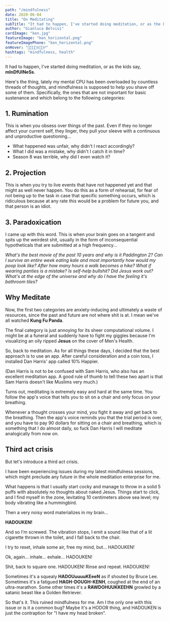 ```yaml
---
path: "/mindfulness"
date: 2020-06-04
title: "On Meditating"
subTitle: "It had to happen, I've started doing meditation, or as the kids say, mInDfUlNeSs"
author: "Gianluca Belvisi"
cardImage: "ken.jpg"
featureImage: "ken_horizontal.png"
featureImagePhone: "ken_horizontal.png"
onHover: "🧘🏼🧘🏾‍♀️🧘🏿‍♂️"
hashtags: "mindfulness, health"
---
```

It had to happen, I've started doing meditation, or as the kids say, **mInDfUlNeSs**.

Here's the thing, lately my mental CPU has been overloaded by countless threads of thoughts, and mindfulness is supposed to help you shave off some of them. Specifically, the ones that are not important for basic sustenance and which belong to the following categories:

## 1. Rumination

This is when you obsess over things of the past. Even if they no longer affect your current self, they linger, they pull your sleeve with a continuous and unproductive questioning...
* What happened was unfair, why didn't I react accordingly?
* What I did was a mistake, why didn't I catch it in time?
* Season 8 was terrible, why did I even watch it?

## 2. Projection

This is when you try to live events that have not happened yet and that might as well never happen. You do this as a form of rehearsal, for fear of not being up to the task in case that specific something occurs, which is ridiculous because at any rate this would be a problem for future you, and that person is an idiot.

## 3. Paradoxication

I came up with this word. This is when your brain goes on a tangent and spits up the weirdest shit, usually in the form of inconsequential hypotheticals that are submitted at a high frequency...

*What's the best movie of the past 10 years and why is it Paddington 2? Can I survive an entire week eating kale and most importantly how would my poop look like? After how many hours a walk becomes a hike? What if wearing panties is a mistake? Is self-help bullshit? Did Jesus work out? What's at the edge of the universe and why do I have the feeling it's bathroom tiles?*

## Why Meditate

Now, the first two categories are anxiety-inducing and ultimately a waste of resources, since the past and future are not where shit is at. I mean we've all watched **Kung Fu Panda**.

The final category is just annoying for its sheer computational volume. I might be at a funeral and suddenly have to fight my giggles because I'm visualizing an oily ripped **Jesus** on the cover of Men's Health.

So, back to meditation. As for all things these days, I decided that the best approach is to use an app. After careful consideration and a coin toss, I installed Dan Harris' app called 10% Happier.

<Spoiler>
(Dan Harris is not to be confused with Sam Harris, who also has an excellent meditation app. A good rule of thumb to tell these two apart is that Sam Harris doesn't like Muslims very much.)
</Spoiler>

Turns out, meditating is extremely easy and hard at the same time. You follow the app's voice that tells you to sit on a chair and only focus on your breathing.

Whenever a thought crosses your mind, you fight it away and get back to the breathing. Then the app's voice reminds you that the trial period is over, and you have to pay 90 dollars for sitting on a chair and breathing, which is something that I do almost daily, so fuck Dan Harris I will meditate analogically from now on.

## Third act crisis

But let's introduce a third act crisis.

I have been experiencing issues during my latest mindfulness sessions, which might preclude any future in the whole meditation enterprise for me.

What happens is that I usually start cocky and manage to throw in a solid 5 puffs with absolutely no thoughts about naked Jesus. Things start to click, and I find myself in the zone, levitating 10 centimeters above sea level; my body vibrating like a hummingbird.

Then a very noisy word materializes in my brain...

**HADOUKEN!**

And so I'm screwed. The vibration stops, I emit a sound like that of a lit cigarette thrown in the toilet, and I fall back to the chair.

I try to reset, inhale some air, free my mind, but... HADOUKEN!

Ok, again... inhale... exhale... HADOUKEN!

Shit, back to square one. HADOUKEN! Rinse and repeat. HADOUKEN!

Sometimes it's a squealy **HADOUuuuuKEeeN** as if shouted by Bruce Lee. Sometimes it's a fatigued **HAGH-DOUGH-KENH**, coughed at the end of an ultra-marathon. Some other times it's a **RAWDOHUUKKEEHN** growled by a satanic beast like a Golden Retriever.

So that's it. This ruined mindfulness for me. Am I the only one with this issue or is it a common bug?
Maybe it's a HODOR thing, and HADOUKEN is just the contraption for "I have my head broken".

